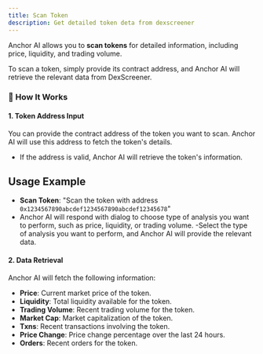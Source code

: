 ```yaml
---
title: Scan Token
description: Get detailed token deta from dexscreener
---
```


Anchor AI allows you to **scan tokens** for detailed
information, including price, liquidity, and trading volume.

To scan a token, simply provide its contract address, and Anchor AI will retrieve the relevant data from DexScreener.

### 🚀 How It Works
#### 1. **Token Address Input**
You can provide the contract address of the token you want to scan. Anchor AI will use this address to fetch the token's details.
- If the address is valid, Anchor AI will retrieve the token's information.

## Usage Example
- **Scan Token**: "Scan the token with address `0x1234567890abcdef1234567890abcdef12345678`"
- Anchor AI will respond with dialog to choose type of analysis you want to perform, such as price, liquidity, or trading volume.
-Select the type of analysis you want to perform, and Anchor AI will provide the relevant data.

#### 2. **Data Retrieval**
Anchor AI will fetch the following information:
- **Price**: Current market price of the token.
- **Liquidity**: Total liquidity available for the token.
- **Trading Volume**: Recent trading volume for the token.
- **Market Cap**: Market capitalization of the token.
- **Txns**: Recent transactions involving the token.
- **Price Change**: Price change percentage over the last 24 hours.
- **Orders**: Recent orders for the token.
